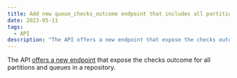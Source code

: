 ```yaml
---
title: Add new queue_checks_outcome endpoint that includes all partitions and queues
date: 2023-05-11
tags:
  - API
description: "The API offers a new endpoint that expose the checks outcome for all partitions and queues in a repository."
---
```


The API [offers a new endpoint](https://docs.mergify.com/api/#/operations/get_queue_checks_outcome_stats_for_all_queues_and_partitions_endpoint_repos__owner___repository__stats_queue_checks_outcome_get) that expose the checks outcome for all partitions and queues in a repository.
